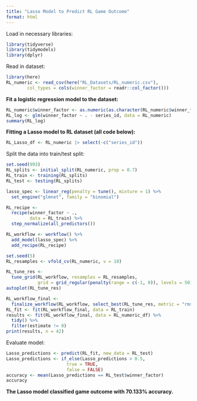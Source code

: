 ```yaml
---
title: "Lasso Model to Predict RL Game Outcome"
format: html
---
```


Load in necessary libraries:
```r
library(tidyverse)
library(tidymodels)
library(dplyr)
```

Read in dataset:
```r
library(here)
RL_numeric <- read_csv(here("RL_Datasets/RL_numeric.csv"), 
        col_types = cols(winner_factor = readr::col_factor()))
```

**Fit a logistic regression model to the dataset:**
```r
RL_numeric$winner_factor <- as.numeric(as.character(RL_numeric$winner_factor))
RL_log <- glm(winner_factor ~ . - series_id, data = RL_numeric)
summary(RL_log)
```




**Fitting a Lasso model to RL dataset (all code below):**
```r
RL_Lasso_df <- RL_numeric |> select(-c("series_id"))
```


Split the data into train/test split:
```r
set.seed(993)
RL_splits <- initial_split(RL_numeric, prop = 0.7)
RL_train <- training(RL_splits)
RL_test <- testing(RL_splits)
```

```r
lasso_spec <- linear_reg(penalty = tune(), mixture = 1) %>%
  set_engine("glmnet", family = "binomial")

RL_recipe <- 
  recipe(winner_factor ~ ., 
         data = RL_train) %>%
  step_normalize(all_predictors())

RL_workflow <- workflow() %>%
  add_model(lasso_spec) %>%
  add_recipe(RL_recipe)
```

```r
set.seed(5)
RL_resamples <- vfold_cv(RL_numeric, v = 10)

RL_tune_res <-
  tune_grid(RL_workflow, resamples = RL_resamples,
            grid = grid_regular(penalty(range = c(-1, 0)), levels = 50))
autoplot(RL_tune_res)
```

```r
RL_workflow_final <-
  finalize_workflow(RL_workflow, select_best(RL_tune_res, metric = "rmse"))
RL_fit <- fit(RL_workflow_final, data = RL_train)
results <- fit(RL_workflow_final, data = RL_numeric_df) %>%
  tidy() %>%
  filter(estimate != 0)
print(results, n = 42)
```


Evaluate model:
```r
Lasso_predictions <- predict(RL_fit, new_data = RL_test)
Lasso_predictions <- if_else(Lasso_predictions > 0.5, 
                       true = TRUE, 
                       false = FALSE)
accuracy <- mean(Lasso_predictions == RL_test$winner_factor)
accuracy
```

**The Lasso model classified game outcome with 70.133% accuracy.**



